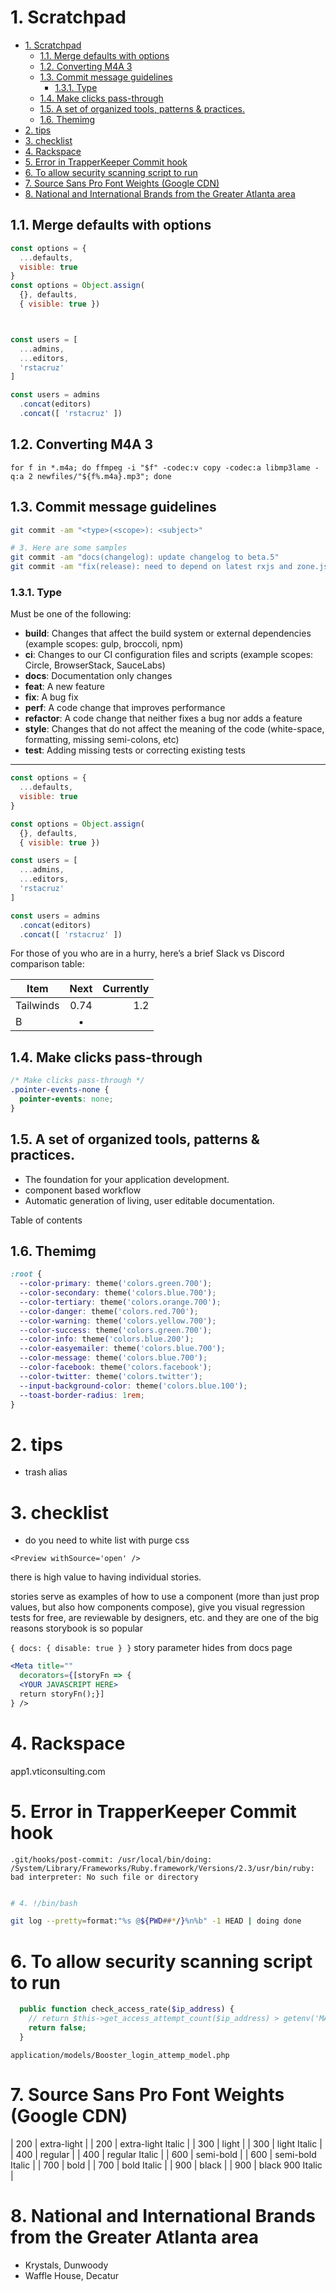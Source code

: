 
<Meta title="Notes/Scratchpad" />

# 1. Scratchpad

<!-- TOC -->

- [1. Scratchpad](#1-scratchpad)
  - [1.1. Merge defaults with options](#11-merge-defaults-with-options)
  - [1.2. Converting M4A 3](#12-converting-m4a-3)
  - [1.3. Commit message guidelines](#13-commit-message-guidelines)
    - [1.3.1. Type](#131-type)
  - [1.4. Make clicks pass-through](#14-make-clicks-pass-through)
  - [1.5. A set of organized tools, patterns & practices.](#15-a-set-of-organized-tools-patterns--practices)
  - [1.6. Themimg](#16-themimg)
- [2. tips](#2-tips)
- [3. checklist](#3-checklist)
- [4. Rackspace](#4-rackspace)
- [5. Error in TrapperKeeper Commit hook](#5-error-in-trapperkeeper-commit-hook)
- [6. To allow security scanning script to run](#6-to-allow-security-scanning-script-to-run)
- [7. Source Sans Pro Font Weights (Google CDN)](#7-source-sans-pro-font-weights-google-cdn)
- [8. National and International Brands from the Greater Atlanta area](#8-national-and-international-brands-from-the-greater-atlanta-area)

<!-- /TOC -->

## 1.1. Merge defaults with options

```js
const options = {
  ...defaults,
  visible: true
}
const options = Object.assign(
  {}, defaults,
  { visible: true })



const users = [
  ...admins,
  ...editors,
  'rstacruz'
]

const users = admins
  .concat(editors)
  .concat([ 'rstacruz' ])
```


## 1.2. Converting M4A 3

`for f in *.m4a; do ffmpeg -i "$f" -codec:v copy -codec:a libmp3lame -q:a 2 newfiles/"${f%.m4a}.mp3"; done`


## 1.3. Commit message guidelines

```bash
git commit -am "<type>(<scope>): <subject>"

# 3. Here are some samples
git commit -am "docs(changelog): update changelog to beta.5"
git commit -am "fix(release): need to depend on latest rxjs and zone.js"
```

### 1.3.1. Type

Must be one of the following:

- **build**: Changes that affect the build system or external dependencies (example scopes: gulp, broccoli, npm)
- **ci**: Changes to our CI configuration files and scripts (example scopes: Circle, BrowserStack, SauceLabs)
- **docs**: Documentation only changes
- **feat**: A new feature
- **fix**: A bug fix
- **perf**: A code change that improves performance
- **refactor**: A code change that neither fixes a bug nor adds a feature
- **style**: Changes that do not affect the meaning of the code (white-space, formatting, missing semi-colons, etc)
- **test**: Adding missing tests or correcting existing tests

---

```js
const options = {
  ...defaults,
  visible: true
}

const options = Object.assign(
  {}, defaults,
  { visible: true })

const users = [
  ...admins,
  ...editors,
  'rstacruz'
]

const users = admins
  .concat(editors)
  .concat([ 'rstacruz' ])
```

For those of you who are in a hurry, here’s a brief Slack vs Discord comparison table:

| Item      | Next  | Currently |
| --------- | :---: | --------: |
| Tailwinds | 0.74  |       1.2 |
| B         |   •   |           |

## 1.4. Make clicks pass-through

```css
/* Make clicks pass-through */
.pointer-events-none {
  pointer-events: none;
}
```

## 1.5. A set of organized tools, patterns & practices. 

- The foundation for your application development. 
- component based workflow
- Automatic generation of living, user editable documentation.

Table of contents

## 1.6. Themimg

```css
:root {
  --color-primary: theme('colors.green.700');
  --color-secondary: theme('colors.blue.700');
  --color-tertiary: theme('colors.orange.700');
  --color-danger: theme('colors.red.700');
  --color-warning: theme('colors.yellow.700');
  --color-success: theme('colors.green.700');
  --color-info: theme('colors.blue.200');
  --color-easyemailer: theme('colors.blue.700');
  --color-message: theme('colors.blue.700');
  --color-facebook: theme('colors.facebook');
  --color-twitter: theme('colors.twitter');
  --input-background-color: theme('colors.blue.100');
  --toast-border-radius: 1rem;
}
```

# 2. tips

- trash alias


# 3. checklist


- do you need to white list with purge css

`<Preview withSource='open' />`

there is high value to having individual stories.

stories serve as examples of how to use a component (more than just prop values, but also how components compose), give you visual regression tests for free, are reviewable by designers, etc. and they are one of the big reasons storybook is so popular


`{ docs: { disable: true } }` story parameter hides from docs page

```jsx
<Meta title=""
  decorators={[storyFn => {
  <YOUR JAVASCRIPT HERE>
  return storyFn();}]
} />
```

# 4. Rackspace 

app1.vticonsulting.com

# 5. Error in TrapperKeeper Commit hook

`.git/hooks/post-commit: /usr/local/bin/doing: /System/Library/Frameworks/Ruby.framework/Versions/2.3/usr/bin/ruby: bad interpreter: No such file or directory`
```sh

# 4. !/bin/bash

git log --pretty=format:"%s @${PWD##*/}%n%b" -1 HEAD | doing done
```

# 6. To allow security scanning script to run

```php 
  public function check_access_rate($ip_address) {
    // return $this->get_access_attempt_count($ip_address) > getenv('MAX_LOGIN_ATTEMPTS');
    return false;
  }
```
`application/models/Booster_login_attemp_model.php`

# 7. Source Sans Pro Font Weights (Google CDN)

| 200 | extra-light |
| 200 | extra-light Italic |
| 300 | light |
| 300 | light Italic |
| 400 | regular |
| 400 | regular Italic |
| 600 | semi-bold |
| 600 | semi-bold Italic |
| 700 | bold |
| 700 | bold Italic |
| 900 | black |
| 900 | black 900 Italic |

# 8. National and International Brands from the Greater Atlanta area

- Krystals, Dunwoody
- Waffle House, Decatur


